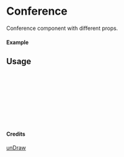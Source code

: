 
<Meta of={Conference} title="unDraw/Conference" />

# Conference

Conference component with different props.

#### Example

<Canvas of={Conference.Primary} />

## Usage

```ts
import { Conference } from "yadl-ui";

const Example = () => {
  return (
      <Conference />
  );
};

export default Example;
```

#### Credits
[unDraw](https://undraw.co/illustrations)
